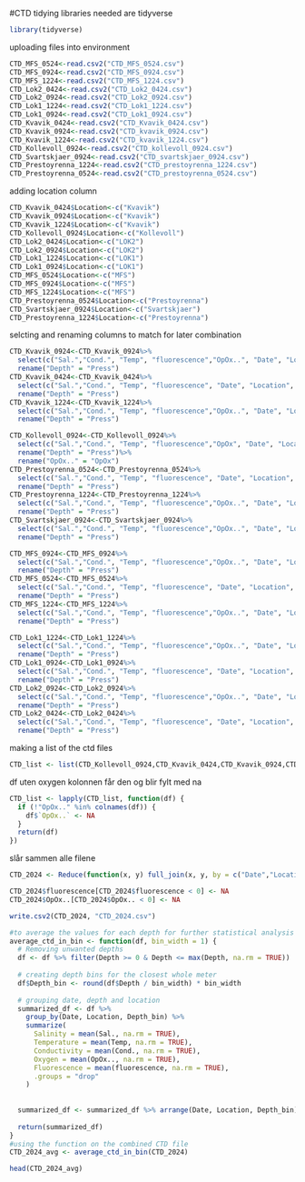 #CTD tidying
libraries needed are tidyverse
```{r}
library(tidyverse)
```

uploading files into environment 
```{r}
CTD_MFS_0524<-read.csv2("CTD_MFS_0524.csv")
CTD_MFS_0924<-read.csv2("CTD_MFS_0924.csv")
CTD_MFS_1224<-read.csv2("CTD_MFS_1224.csv")
CTD_Lok2_0424<-read.csv2("CTD_Lok2_0424.csv")
CTD_Lok2_0924<-read.csv2("CTD_Lok2_0924.csv")
CTD_Lok1_1224<-read.csv2("CTD_Lok1_1224.csv")
CTD_Lok1_0924<-read.csv2("CTD_Lok1_0924.csv")
CTD_Kvavik_0424<-read.csv2("CTD_Kvavik_0424.csv")
CTD_Kvavik_0924<-read.csv2("CTD_kvavik_0924.csv")
CTD_Kvavik_1224<-read.csv2("CTD_kvavik_1224.csv")
CTD_Kollevoll_0924<-read.csv2("CTD_kollevoll_0924.csv")
CTD_Svartskjaer_0924<-read.csv2("CTD_svartskjaer_0924.csv")
CTD_Prestoyrenna_1224<-read.csv2("CTD_prestoyrenna_1224.csv")
CTD_Prestoyrenna_0524<-read.csv2("CTD_prestoyrenna_0524.csv")
```
adding location column
```{r}
CTD_Kvavik_0424$Location<-c("Kvavik")
CTD_Kvavik_0924$Location<-c("Kvavik")
CTD_Kvavik_1224$Location<-c("Kvavik")
CTD_Kollevoll_0924$Location<-c("Kollevoll")
CTD_Lok2_0424$Location<-c("LOK2")
CTD_Lok2_0924$Location<-c("LOK2")
CTD_Lok1_1224$Location<-c("LOK1")
CTD_Lok1_0924$Location<-c("LOK1")
CTD_MFS_0524$Location<-c("MFS")
CTD_MFS_0924$Location<-c("MFS")
CTD_MFS_1224$Location<-c("MFS")
CTD_Prestoyrenna_0524$Location<-c("Prestoyrenna")
CTD_Svartskjaer_0924$Location<-c("Svartskjaer")
CTD_Prestoyrenna_1224$Location<-c("Prestoyrenna")
```
selcting and renaming columns to match for later combination

```{r}
CTD_Kvavik_0924<-CTD_Kvavik_0924%>%
  select(c("Sal.","Cond.", "Temp", "fluorescence","OpOx..", "Date", "Location", "Press"))%>%
  rename("Depth" = "Press")
CTD_Kvavik_0424<-CTD_Kvavik_0424%>%
  select(c("Sal.","Cond.", "Temp", "fluorescence", "Date", "Location", "Press"))%>%
  rename("Depth" = "Press")
CTD_Kvavik_1224<-CTD_Kvavik_1224%>%
  select(c("Sal.","Cond.", "Temp", "fluorescence","OpOx..", "Date", "Location", "Press"))%>%
  rename("Depth" = "Press")
```

```{r}
CTD_Kollevoll_0924<-CTD_Kollevoll_0924%>%
  select(c("Sal.","Cond.", "Temp", "fluorescence","OpOx", "Date", "Location", "Press"))%>%
  rename("Depth" = "Press")%>%
  rename("OpOx.." = "OpOx")
CTD_Prestoyrenna_0524<-CTD_Prestoyrenna_0524%>%
  select(c("Sal.","Cond.", "Temp", "fluorescence", "Date", "Location", "Press"))%>%
  rename("Depth" = "Press")
CTD_Prestoyrenna_1224<-CTD_Prestoyrenna_1224%>%
  select(c("Sal.","Cond.", "Temp", "fluorescence","OpOx..", "Date", "Location", "Press"))%>%
  rename("Depth" = "Press")
CTD_Svartskjaer_0924<-CTD_Svartskjaer_0924%>%
  select(c("Sal.","Cond.", "Temp", "fluorescence","OpOx..", "Date", "Location", "Press"))%>%
  rename("Depth" = "Press")
```

```{r}
CTD_MFS_0924<-CTD_MFS_0924%>%
  select(c("Sal.","Cond.", "Temp", "fluorescence","OpOx..", "Date", "Location", "Press"))%>%
  rename("Depth" = "Press")
CTD_MFS_0524<-CTD_MFS_0524%>%
  select(c("Sal.","Cond.", "Temp", "fluorescence", "Date", "Location", "Press"))%>%
  rename("Depth" = "Press")
CTD_MFS_1224<-CTD_MFS_1224%>%
  select(c("Sal.","Cond.", "Temp", "fluorescence","OpOx..", "Date", "Location", "Press"))%>%
  rename("Depth" = "Press")
```

```{r}
CTD_Lok1_1224<-CTD_Lok1_1224%>%
  select(c("Sal.","Cond.", "Temp", "fluorescence","OpOx..", "Date", "Location", "Press"))%>%
  rename("Depth" = "Press")
CTD_Lok1_0924<-CTD_Lok1_0924%>%
  select(c("Sal.","Cond.", "Temp", "fluorescence", "Date", "Location", "Press"))%>%
  rename("Depth" = "Press")
CTD_Lok2_0924<-CTD_Lok2_0924%>%
  select(c("Sal.","Cond.", "Temp", "fluorescence","OpOx..", "Date", "Location", "Press"))%>%
  rename("Depth" = "Press")
CTD_Lok2_0424<-CTD_Lok2_0424%>%
  select(c("Sal.","Cond.", "Temp", "fluorescence", "Date", "Location", "Press"))%>%
  rename("Depth" = "Press")
```
making a list of the ctd files
```{r}
CTD_list <- list(CTD_Kollevoll_0924,CTD_Kvavik_0424,CTD_Kvavik_0924,CTD_Kvavik_1224, CTD_Lok1_0924,CTD_Lok1_1224,CTD_Lok2_0424,CTD_Lok2_0924,CTD_MFS_0524,CTD_MFS_0924,CTD_MFS_1224, CTD_Prestoyrenna_0524,CTD_Prestoyrenna_1224, CTD_Svartskjaer_0924)
```
df uten oxygen kolonnen får den og blir fylt med na 
```{r}
CTD_list <- lapply(CTD_list, function(df) {
  if (!"OpOx.." %in% colnames(df)) {
    df$`OpOx..` <- NA
  }
  return(df)
})
```

slår sammen alle filene
```{r}
CTD_2024 <- Reduce(function(x, y) full_join(x, y, by = c("Date","Location", "Depth", "Sal.", "Cond.", "Temp", "fluorescence", "OpOx..")), CTD_list)
```

```{r}
CTD_2024$fluorescence[CTD_2024$fluorescence < 0] <- NA
CTD_2024$OpOx..[CTD_2024$OpOx.. < 0] <- NA
```

```{r}
write.csv2(CTD_2024, "CTD_2024.csv")
```

```{r}
#to average the values for each depth for further statistical analysis
average_ctd_in_bin <- function(df, bin_width = 1) {
  # Removing unwanted depths 
  df <- df %>% filter(Depth >= 0 & Depth <= max(Depth, na.rm = TRUE))
  
  # creating depth bins for the closest whole meter
  df$Depth_bin <- round(df$Depth / bin_width) * bin_width
  
  # grouping date, depth and location
  summarized_df <- df %>%
    group_by(Date, Location, Depth_bin) %>%
    summarize(
      Salinity = mean(Sal., na.rm = TRUE),
      Temperature = mean(Temp, na.rm = TRUE),
      Conductivity = mean(Cond., na.rm = TRUE),
      Oxygen = mean(OpOx.., na.rm = TRUE),
      Fluorescence = mean(fluorescence, na.rm = TRUE),
      .groups = "drop"
    )
  
  
  summarized_df <- summarized_df %>% arrange(Date, Location, Depth_bin)
  
  return(summarized_df)
}
#using the function on the combined CTD file 
CTD_2024_avg <- average_ctd_in_bin(CTD_2024)

head(CTD_2024_avg)
```


